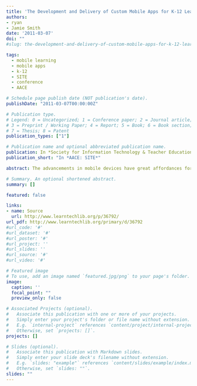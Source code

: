 ```yaml
---
title: 'The Development and Delivery of Custom Mobile Apps for K-12 Learning: Viable  Options for Educators'
authors:
- ryan
- Jamie Smith
date: '2011-03-07'
doi: ""
#slug: the-development-and-delivery-of-custom-mobile-apps-for-k-12-learning-viable-options-for-educators

tags:
  - mobile learning
  - mobile apps
  - k-12
  - SITE
  - conference
  - AACE

# Schedule page publish date (NOT publication's date).
publishDate: "2011-03-07T00:00:00Z"

# Publication type.
# Legend: 0 = Uncategorized; 1 = Conference paper; 2 = Journal article;
# 3 = Preprint / Working Paper; 4 = Report; 5 = Book; 6 = Book section;
# 7 = Thesis; 8 = Patent
publication_types: ["1"]

# Publication name and optional abbreviated publication name.
publication: In *Society for Information Technology & Teacher Education International Conference*
publication_short: "In *AACE: SITE*"

abstract: The advancements in mobile devices have great affordances for the field of education. Modern smartphones are powerful, portable, and prevalent and can yield informative, engaging and empowering user experiences for students in classroom settings and beyond. This paper explores current trends and issues in the use of mobile devices for learning (mLearning) and presents a variety of viable options for developing and delivering custom content in the form of mobile applications. Relevant applications, services, and skill sets are discussed with a focus on specific capabilities. Resources are presented along a continuum of prerequisite technical skill with the intent to demonstrate to K-12 teachers the approachability of creating custom mobile applications for learning at any level of experience.

# Summary. An optional shortened abstract.
summary: []

featured: false

links:
- name: Source
  url: http://www.learntechlib.org/p/36792/
url_pdf: http://www.learntechlib.org/primary/d/36792
#url_code: '#'
#url_dataset: '#'
#url_poster: '#'
#url_project: ''
#url_slides: ''
#url_source: '#'
#url_video: '#'

# Featured image
# To use, add an image named `featured.jpg/png` to your page's folder. 
image:
  caption: ''
  focal_point: ""
  preview_only: false

# Associated Projects (optional).
#   Associate this publication with one or more of your projects.
#   Simply enter your project's folder or file name without extension.
#   E.g. `internal-project` references `content/project/internal-project/index.md`.
#   Otherwise, set `projects: []`.
projects: []

# Slides (optional).
#   Associate this publication with Markdown slides.
#   Simply enter your slide deck's filename without extension.
#   E.g. `slides: "example"` references `content/slides/example/index.md`.
#   Otherwise, set `slides: ""`.
slides: ""
---
```



